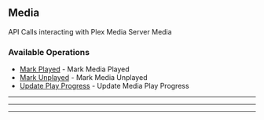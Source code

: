 
## Media
API Calls interacting with Plex Media Server Media


### Available Operations

* [Mark Played](/python/media/mark_played) - Mark Media Played
* [Mark Unplayed](/python/media/mark_unplayed) - Mark Media Unplayed
* [Update Play Progress](/python/media/update_play_progress) - Update Media Play Progress

---
<MarkPlayed />

---
<MarkUnplayed />

---
<UpdatePlayProgress />
